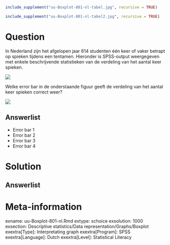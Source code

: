 ```{r, echo = FALSE, results = "hide"}
include_supplement("uu-Boxplot-801-nl-tabel.jpg", recursive = TRUE)
```

```{r, echo = FALSE, results = "hide"}
include_supplement("uu-Boxplot-801-nl-tabel2.jpg", recursive = TRUE)
```

Question
========
  
In Nederland zijn het afgelopen jaar 614 studenten één keer of vaker betrapt op spieken tijdens een tentamen. Hieronder is SPSS-output weergegeven met enkele beschrijvende statistieken van de verdeling van het aantal keer spieken.


![](uu-Boxplot-801-nl-tabel.jpg)

Welke error bar in de onderstaande figuur geeft de verdeling van het aantal keer spieken correct weer?

![](uu-Boxplot-801-nl-tabel2.jpg)
  
Answerlist
----------
* Error bar 1 
* Error bar 2
* Error bar 3
* Error bar 4	


Solution
========
  


Answerlist
----------



Meta-information
================
exname: uu-Boxplot-801-nl.Rmd
extype: schoice
exsolution: 1000
exsection: Descriptive statistics/Data representation/Graphs/Boxplot
exextra[Type]: Interpretating graph
exextra[Program]: SPSS
exextra[Language]: Dutch
exextra[Level]: Statistical Literacy
